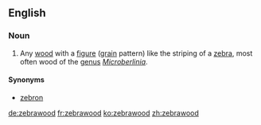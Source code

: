 ==English==
===Noun===
{{en-noun|s|-}}
{{wikipedia}}

# Any [[wood]] with a [[figure]] ([[grain]] pattern) like the striping of a [[zebra]], most often wood of the [[genus]] ''[[Microberlinia]]''.

====Synonyms====
*[[zebron]]

[[de:zebrawood]]
[[fr:zebrawood]]
[[ko:zebrawood]]
[[zh:zebrawood]]